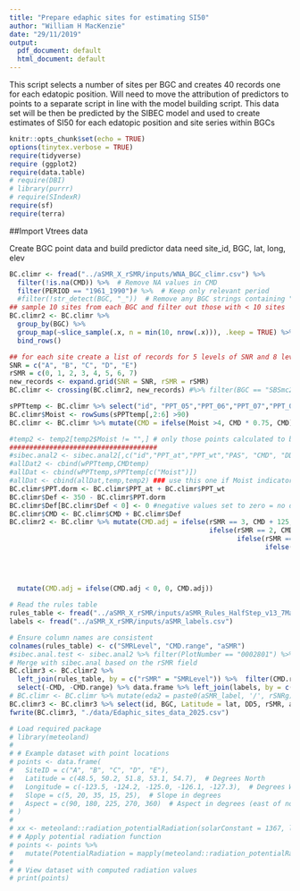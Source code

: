 ```yaml
---
title: "Prepare edaphic sites for estimating SI50"
author: "William H MacKenzie"
date: "29/11/2019"
output:
  pdf_document: default
  html_document: default
---
```

This script selects a number of sites per BGC and creates 40 records one for each edatopic position.
Will need to move the attribution of predictors to points to a separate script in line with the model building script.
This data set will be then be predicted by the SIBEC model and used to create estimates of SI50 for each edatopic position and site series within BGCs

```r
knitr::opts_chunk$set(echo = TRUE)
options(tinytex.verbose = TRUE)
require(tidyverse)
require (ggplot2)
require(data.table)
# require(DBI)
# library(purrr)
# require(SIndexR)
require(sf)
require(terra)
```

##Import Vtrees data

Create BGC point data and build predictor data
need site_id, BGC, lat, long, elev
```r
BC.climr <- fread("../aSMR_X_rSMR/inputs/WNA_BGC_climr.csv") %>%
  filter(!is.na(CMD)) %>%  # Remove NA values in CMD
  filter(PERIOD == "1961_1990")# %>%  # Keep only relevant period
  #filter(!str_detect(BGC, "_"))  # Remove any BGC strings containing "_"
## sample 10 sites from each BGC and filter out those with < 10 sites
BC.climr2 <- BC.climr %>%
  group_by(BGC) %>%
  group_map(~slice_sample(.x, n = min(10, nrow(.x))), .keep = TRUE) %>%
  bind_rows()

## for each site create a list of records for 5 levels of SNR and 8 levels of rSMR
SNR = c("A", "B", "C", "D", "E")
rSMR = c(0, 1, 2, 3, 4, 5, 6, 7)
new_records <- expand.grid(SNR = SNR, rSMR = rSMR)
BC.climr <- crossing(BC.climr2, new_records) #%>% filter(BGC == "SBSmc2")

sPPTtemp <- BC.climr %>% select("id", "PPT_05","PPT_06","PPT_07","PPT_08","PPT_09" )
BC.climr$Moist <- rowSums(sPPTtemp[,2:6] >90)
BC.climr <- BC.climr %>% mutate(CMD = ifelse(Moist >4, CMD * 0.75, CMD))

#temp2 <- temp2[temp2$Moist != "",] # only those points calculated to be moist
#####################################
#sibec.anal2 <- sibec.anal2[,c("id","PPT_at","PPT_wt","PAS", "CMD", "DD5")]
#allDat2 <- cbind(wPPTtemp,CMDtemp)
#allDat <- cbind(wPPTtemp,sPPTtemp[c("Moist")])
#allDat <- cbind(allDat,temp,temp2) ### use this one if Moist indicator is completed above
BC.climr$PPT.dorm <- BC.climr$PPT_at + BC.climr$PPT_wt
BC.climr$Def <- 350 - BC.climr$PPT.dorm 
BC.climr$Def[BC.climr$Def < 0] <- 0 #negative values set to zero = no deficit
BC.climr$CMD <- BC.climr$CMD + BC.climr$Def
BC.climr2 <- BC.climr %>% mutate(CMD.adj = ifelse(rSMR == 3, CMD + 125, 
                                                  ifelse(rSMR == 2, CMD + 250,
                                                         ifelse(rSMR == 1, CMD + 375,
                                                                ifelse(rSMR == 0, CMD + 500,
                                                                       ifelse(rSMR == 5, CMD/2,
                                                                              ifelse(rSMR == 6, CMD/4,
                                                                                     ifelse(rSMR == 7, CMD/8,
                                                                                            ifelse(rSMR == 4, CMD, NA)))))))))%>% 
  mutate(CMD.adj = ifelse(CMD.adj < 0, 0, CMD.adj))

# Read the rules table
rules_table <- fread("../aSMR_X_rSMR/inputs/aSMR_Rules_HalfStep_v13_7May2025.csv")
labels <- fread("../aSMR_X_rSMR/inputs/aSMR_labels.csv")

# Ensure column names are consistent
colnames(rules_table) <- c("SMRLevel", "CMD.range", "aSMR")
#sibec.anal.test <- sibec.anal2 %>% filter(PlotNumber == "0002801") %>% filter(TreeSpp == "Ss")
# Merge with sibec.anal based on the rSMR field
BC.climr3 <- BC.climr2 %>% 
  left_join(rules_table, by = c("rSMR" = "SMRLevel")) %>%  filter(CMD.range <= CMD.adj) %>%  group_by(id, rSMR) %>% slice_max(CMD.range) %>% ungroup() %>% 
  select(-CMD, -CMD.range) %>% data.frame %>% left_join(labels, by = c("aSMR" = "aSMR")) 
# BC.climr <- BC.climr %>% mutate(eda2 = paste0(aSMR_label, '/', rSNRg))
BC.climr3 <- BC.climr3 %>% select(id, BGC, Latitude = lat, DD5, rSMR, aSMR, SNR, CMD.adj, PAS, CMI, bFFP, DD18, Eref)
fwrite(BC.climr3, "./data/Edaphic_sites_data_2025.csv")

```
```r
# Load required package
# library(meteoland)
# 
# # Example dataset with point locations
# points <- data.frame(
#   SiteID = c("A", "B", "C", "D", "E"),
#   Latitude = c(48.5, 50.2, 51.8, 53.1, 54.7),  # Degrees North
#   Longitude = c(-123.5, -124.2, -125.0, -126.1, -127.3),  # Degrees West
#   Slope = c(5, 20, 35, 15, 25),  # Slope in degrees
#   Aspect = c(90, 180, 225, 270, 360)  # Aspect in degrees (east of north)
# )
# 
# xx <- meteoland::radiation_potentialRadiation(solarConstant = 1367, latrad = 48.5, slorad = -124, asprad = 90, delta = NULL)
# # Apply potential radiation function
# points <- points %>%
#   mutate(PotentialRadiation = mapply(meteoland::radiation_potentialRadiation, Latitude, Slope, Aspect))
# 
# # View dataset with computed radiation values
# print(points)
```

